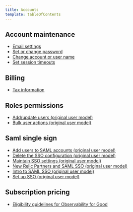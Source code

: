 ```yaml
---
title: Accounts
template: tableOfContents
---
```


## Account maintenance

* [Email settings](/docs/accounts/accounts/account-maintenance/account-email-settings)
* [Set or change password](/docs/accounts/accounts/account-maintenance/change-passwords-user-preferences)
* [Change account or user name](/docs/accounts/accounts/account-maintenance/change-your-new-relic-account-name)
* [Set session timeouts](/docs/accounts/accounts/account-maintenance/set-session-timeouts)

## Billing

* [Tax information](/docs/accounts/accounts/billing/view-or-change-account-tax-information)

## Roles permissions

* [Add/update users (original user model)](/docs/accounts/accounts/roles-permissions/add-update-users)
* [Bulk user actions (original user model)](/docs/accounts/accounts/roles-permissions/bulk-user-actions-add-delete-or-update-batches-users)

## Saml single sign

* [Add users to SAML accounts (original user model)](/docs/accounts/accounts/saml-single-sign/add-users-saml-accounts)
* [Delete the SSO configuration (original user model)](/docs/accounts/accounts/saml-single-sign/delete-sso-configuration)
* [Maintain SSO settings (original user model)](/docs/accounts/accounts/saml-single-sign/maintain-sso-settings)
* [New Relic Partners and SAML SSO (original user model)](/docs/accounts/accounts/saml-single-sign/new-relic-partners-saml-sso)
* [Intro to SAML SSO (original user model)](/docs/accounts/accounts/saml-single-sign/saml-service-providers)
* [Set up SSO (original user model)](/docs/accounts/accounts/saml-single-sign/set-sso)

## Subscription pricing

* [Eligibility guidelines for Observability for Good](/docs/accounts/accounts/subscription-pricing/eligibility-guidelines-new-relic-nonprofit-program)
